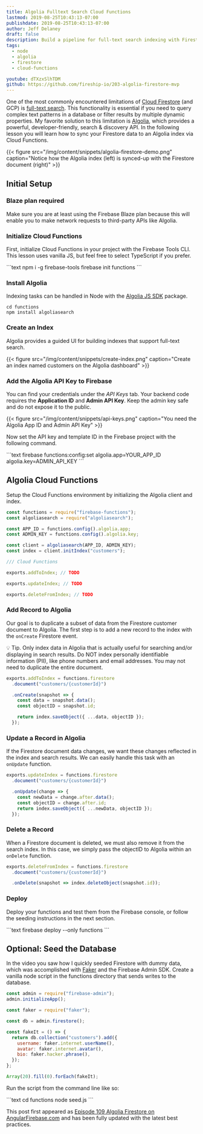 ```yaml
---
title: Algolia Fulltext Search Cloud Functions
lastmod: 2019-08-25T10:43:13-07:00
publishdate: 2019-08-25T10:43:13-07:00
author: Jeff Delaney
draft: false
description: Build a pipeline for full-text search indexing with Firestore Cloud Functions
tags:
  - node
  - algolia
  - firestore
  - cloud-functions

youtube: dTXzxSlhTDM
github: https://github.com/fireship-io/203-algolia-firestore-mvp
---
```


One of the most commonly encountered limitations of [Cloud Firestore](https://firebase.google.com/docs/firestore) (and GCP) is [full-text search](https://en.wikipedia.org/wiki/Full-text_search). This functionality is essential if you need to query complex text patterns in a database or filter results by multiple dynamic properties. My favorite solution to this limitation is [Algolia](https://www.algolia.com/), which provides a powerful, developer-friendly, search & discovery API. In the following lesson you will learn how to sync your Firestore data to an Algolia index via Cloud Functions.

{{< figure src="/img/content/snippets/algolia-firestore-demo.png" caption="Notice how the Algolia index (left) is synced-up with the Firestore document (right)" >}}

## Initial Setup

### Blaze plan required

Make sure you are at least using the Firebase Blaze plan because this will enable you to make network requests to third-party APIs like Algolia.

### Initialize Cloud Functions

First, initialize Cloud Functions in your project with the Firebase Tools CLI. This lesson uses vanilla JS, but feel free to select TypeScript if you prefer.

<File name="command line">
  <Terminal />
</File>
```text
npm i -g firebase-tools
firebase init functions
```

### Install Algolia

Indexing tasks can be handled in Node with the [Algolia JS SDK](https://www.algolia.com/doc/api-client/getting-started/install/javascript/?language=javascript) package.

```text
cd functions
npm install algoliasearch
```

### Create an Index

Algolia provides a guided UI for building indexes that support full-text search.

{{< figure src="/img/content/snippets/create-index.png" caption="Create an index named customers on the Algolia dashboard" >}}

### Add the Algolia API Key to Firebase

You can find your credentials under the _API Keys_ tab. Your backend code requires the **Application ID** and **Admin API Key**. Keep the admin key safe and do not expose it to the public.

{{< figure src="/img/content/snippets/api-keys.png" caption="You need the Algolia App ID and Admin API Key" >}}

Now set the API key and template ID in the Firebase project with the following command.

<File name="command line">
  <Terminal />
</File>
```text
firebase functions:config:set algolia.app=YOUR_APP_ID algolia.key=ADMIN_API_KEY
```

## Algolia Cloud Functions

Setup the Cloud Functions environment by initializing the Algolia client and index.

<File name="functions/index.js">
  <JavaScript />
</File>

```js
const functions = require("firebase-functions");
const algoliasearch = require("algoliasearch");

const APP_ID = functions.config().algolia.app;
const ADMIN_KEY = functions.config().algolia.key;

const client = algoliasearch(APP_ID, ADMIN_KEY);
const index = client.initIndex("customers");

/// Cloud Functions

exports.addToIndex; // TODO

exports.updateIndex; // TODO

exports.deleteFromIndex; // TODO
```

### Add Record to Algolia

Our goal is to duplicate a subset of data from the Firestore customer document to Algolia. The first step is to add a new record to the index with the `onCreate` Firestore event.

💡 Tip. Only index data in Algolia that is actually useful for searching and/or displaying in search results. Do NOT index personally identifiable information (PII), like phone numbers and email addresses. You may not need to duplicate the entire document.

```js
exports.addToIndex = functions.firestore
  .document("customers/{customerId}")

  .onCreate(snapshot => {
    const data = snapshot.data();
    const objectID = snapshot.id;

    return index.saveObject({ ...data, objectID });
  });
```

### Update a Record in Algolia

If the Firestore document data changes, we want these changes reflected in the index and search results. We can easily handle this task with an `onUpdate` function.

```js
exports.updateIndex = functions.firestore
  .document("customers/{customerId}")

  .onUpdate(change => {
    const newData = change.after.data();
    const objectID = change.after.id;
    return index.saveObject({ ...newData, objectID });
  });
```

### Delete a Record

When a Firestore document is deleted, we must also remove it from the search index. In this case, we simply pass the objectID to Algolia within an `onDelete` function.

```js
exports.deleteFromIndex = functions.firestore
  .document("customers/{customerId}")

  .onDelete(snapshot => index.deleteObject(snapshot.id));
```

### Deploy

Deploy your functions and test them from the Firebase console, or follow the seeding instructions in the next section.

<File name="command line">
  <Terminal />
</File>
```text
firebase deploy --only functions
```

## Optional: Seed the Database

In the video you saw how I quickly seeded Firestore with dummy data, which was accomplished with [Faker](https://github.com/marak/Faker.js/) and the Firebase Admin SDK. Create a vanilla node script in the functions directory that sends writes to the database.

<File name="functions/seed.js">
  <JavaScript />
</File>

```js
const admin = require("firebase-admin");
admin.initializeApp();

const faker = require("faker");

const db = admin.firestore();

const fakeIt = () => {
  return db.collection("customers").add({
    username: faker.internet.userName(),
    avatar: faker.internet.avatar(),
    bio: faker.hacker.phrase(),
  });
};

Array(20).fill(0).forEach(fakeIt);
```

Run the script from the command line like so:

<File name="command line">
  <Terminal />
</File>
```text
cd functions
node seed.js
```

This post first appeared as [Episode 109 Algolia Firestore on AngularFirebase.com](https://angularfirebase.com/lessons/algolia-firestore-quickstart-with-firebase-cloud-functions/) and has been fully updated with the latest best practices.
